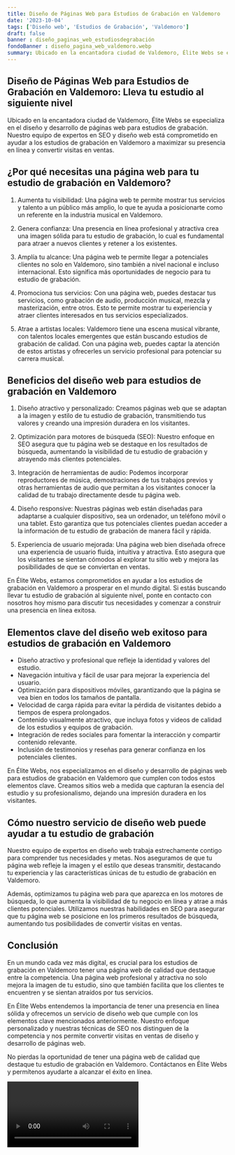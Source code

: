 ```yaml
---
title: Diseño de Páginas Web para Estudios de Grabación en Valdemoro
date: '2023-10-04'
tags: ['Diseño web', 'Estudios de Grabación', 'Valdemoro']
draft: false
banner : diseño_paginas_web_estudiosdegrabación
fondoBanner : diseño_pagina_web_valdemoro.webp
summary: Ubicado en la encantadora ciudad de Valdemoro, Élite Webs se especializa en el diseño y desarrollo de páginas web para estudios de grabación. Nuestro equipo de expertos en SEO y diseño web está comprometido en ayudar a los estudios de grabación en Valdemoro a maximizar su presencia en línea y convertir visitas en ventas. 
---
```


## Diseño de Páginas Web para Estudios de Grabación en Valdemoro: Lleva tu estudio al siguiente nivel

Ubicado en la encantadora ciudad de Valdemoro, Élite Webs se especializa en el diseño y desarrollo de páginas web para estudios de grabación. Nuestro equipo de expertos en SEO y diseño web está comprometido en ayudar a los estudios de grabación en Valdemoro a maximizar su presencia en línea y convertir visitas en ventas. 

## ¿Por qué necesitas una página web para tu estudio de grabación en Valdemoro?

1. Aumenta tu visibilidad: Una página web te permite mostrar tus servicios y talento a un público más amplio, lo que te ayuda a posicionarte como un referente en la industria musical en Valdemoro.

2. Genera confianza: Una presencia en línea profesional y atractiva crea una imagen sólida para tu estudio de grabación, lo cual es fundamental para atraer a nuevos clientes y retener a los existentes.

3. Amplía tu alcance: Una página web te permite llegar a potenciales clientes no solo en Valdemoro, sino también a nivel nacional e incluso internacional. Esto significa más oportunidades de negocio para tu estudio de grabación.

4. Promociona tus servicios: Con una página web, puedes destacar tus servicios, como grabación de audio, producción musical, mezcla y masterización, entre otros. Esto te permite mostrar tu experiencia y atraer clientes interesados en tus servicios especializados.

5. Atrae a artistas locales: Valdemoro tiene una escena musical vibrante, con talentos locales emergentes que están buscando estudios de grabación de calidad. Con una página web, puedes captar la atención de estos artistas y ofrecerles un servicio profesional para potenciar su carrera musical.

## Beneficios del diseño web para estudios de grabación en Valdemoro

1. Diseño atractivo y personalizado: Creamos páginas web que se adaptan a la imagen y estilo de tu estudio de grabación, transmitiendo tus valores y creando una impresión duradera en los visitantes.

2. Optimización para motores de búsqueda (SEO): Nuestro enfoque en SEO asegura que tu página web se destaque en los resultados de búsqueda, aumentando la visibilidad de tu estudio de grabación y atrayendo más clientes potenciales.

3. Integración de herramientas de audio: Podemos incorporar reproductores de música, demostraciones de tus trabajos previos y otras herramientas de audio que permitan a los visitantes conocer la calidad de tu trabajo directamente desde tu página web.

4. Diseño responsive: Nuestras páginas web están diseñadas para adaptarse a cualquier dispositivo, sea un ordenador, un teléfono móvil o una tablet. Esto garantiza que tus potenciales clientes puedan acceder a la información de tu estudio de grabación de manera fácil y rápida.

5. Experiencia de usuario mejorada: Una página web bien diseñada ofrece una experiencia de usuario fluida, intuitiva y atractiva. Esto asegura que los visitantes se sientan cómodos al explorar tu sitio web y mejora las posibilidades de que se conviertan en ventas.

En Élite Webs, estamos comprometidos en ayudar a los estudios de grabación en Valdemoro a prosperar en el mundo digital. Si estás buscando llevar tu estudio de grabación al siguiente nivel, ponte en contacto con nosotros hoy mismo para discutir tus necesidades y comenzar a construir una presencia en línea exitosa.

<GifSeo />

<Cta />

## Elementos clave del diseño web exitoso para estudios de grabación en Valdemoro

- Diseño atractivo y profesional que refleje la identidad y valores del estudio.
- Navegación intuitiva y fácil de usar para mejorar la experiencia del usuario.
- Optimización para dispositivos móviles, garantizando que la página se vea bien en todos los tamaños de pantalla.
- Velocidad de carga rápida para evitar la pérdida de visitantes debido a tiempos de espera prolongados.
- Contenido visualmente atractivo, que incluya fotos y videos de calidad de los estudios y equipos de grabación.
- Integración de redes sociales para fomentar la interacción y compartir contenido relevante.
- Inclusión de testimonios y reseñas para generar confianza en los potenciales clientes.

En Élite Webs, nos especializamos en el diseño y desarrollo de páginas web para estudios de grabación en Valdemoro que cumplen con todos estos elementos clave. Creamos sitios web a medida que capturan la esencia del estudio y su profesionalismo, dejando una impresión duradera en los visitantes.

## Cómo nuestro servicio de diseño web puede ayudar a tu estudio de grabación

Nuestro equipo de expertos en diseño web trabaja estrechamente contigo para comprender tus necesidades y metas. Nos aseguramos de que tu página web refleje la imagen y el estilo que deseas transmitir, destacando tu experiencia y las características únicas de tu estudio de grabación en Valdemoro.

Además, optimizamos tu página web para que aparezca en los motores de búsqueda, lo que aumenta la visibilidad de tu negocio en línea y atrae a más clientes potenciales. Utilizamos nuestras habilidades en SEO para asegurar que tu página web se posicione en los primeros resultados de búsqueda, aumentando tus posibilidades de convertir visitas en ventas.

## Conclusión

En un mundo cada vez más digital, es crucial para los estudios de grabación en Valdemoro tener una página web de calidad que destaque entre la competencia. Una página web profesional y atractiva no solo mejora la imagen de tu estudio, sino que también facilita que los clientes te encuentren y se sientan atraídos por tus servicios.

En Élite Webs entendemos la importancia de tener una presencia en línea sólida y ofrecemos un servicio de diseño web que cumple con los elementos clave mencionados anteriormente. Nuestro enfoque personalizado y nuestras técnicas de SEO nos distinguen de la competencia y nos permite convertir visitas en ventas de diseño y desarrollo de páginas web.

No pierdas la oportunidad de tener una página web de calidad que destaque tu estudio de grabación en Valdemoro. Contáctanos en Élite Webs y permítenos ayudarte a alcanzar el éxito en línea.

<Video />

<CtaBot job='Estudios de Grabación' city='Valdemoro'/>

<Gmaps query='Valdemoro+españa+maps' />